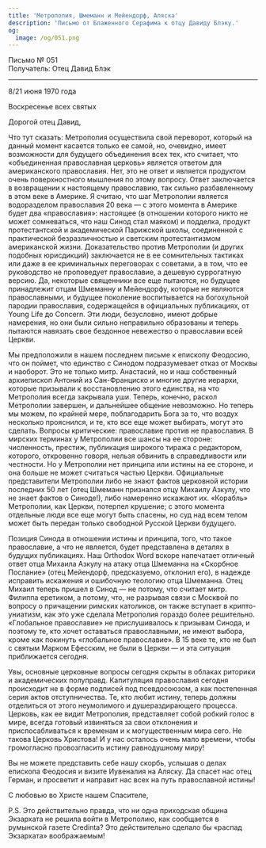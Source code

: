 ```yaml
---
title: 'Метрополия, Шмеманн и Мейендорф, Аляска'
description: 'Письмо от Блаженного Серафима к отцу Давиду Блэку.'
og:
  image: /og/051.png
---
```


<div style={{textAlign:'right', fontFamily:'monospace'}}>Письмо № 051</div>
<div style={{textAlign:'left', fontFamily:'monospace'}}>Получатель: Отец Давид Блэк</div>

---

8/21 июня 1970 года

Воскресенье всех святых

Дорогой отец Давид,

Что тут сказать: Метрополия осуществила свой переворот, который на данный момент касается только ее самой, но, очевидно, имеет возможности для будущего объединения всех тех, кто считает, что «объединенная православная церковь» является ответом для американского православия. Нет, это не ответ и является продуктом очень поверхностного мышления по этому вопросу. Ответ заключается в возвращении к настоящему православию, так сильно разбавленному в этом веке в Америке. Я считаю, что шаг Метрополии является водоразделом православия 20 века — с этого момента в Америке будет два «православия»: настоящее (в отношении которого никто не может сомневаться, что наш Синод стал маяком) и подделка, продукт протестантской и академической Парижской школы, соединенной с практической безразличностью и светским протестантизмом американской жизни. Доказательство против Метрополии (и других подобных юрисдикций) заключается не в ее сомнительных тактиках или даже в ее криминальных переговорах с советами, а в том, что ее руководство не проповедует православие, а дешевую суррогатную версию. Да, некоторые священники все еще пытаются, но будущее принадлежит отцам Шмеманну и Мейендорфу, которые не являются православными, и будущее поколение воспитывается на богохульной пародии православия, содержащейся в официальных публикациях, от Young Life до Concern. Эти люди, безусловно, имеют добрые намерения, но они были сильно неправильно образованы и теперь пытаются навязать свое бездонное невежество о православии всей Церкви.

Мы предположили в нашем последнем письме к епископу Феодосию, что он поймет, что единство с Синодом подразумевает отказ от Москвы и наоборот. Это не только митр. Анастасий, но и наш собственный архиепископ Антоний из Сан-Франциско и многие другие иерархи, которые призывали к восстановлению этого единства, на что Метрополия всегда закрывала уши. Теперь, конечно, раскол Метрополии завершен, и дальнейшее общение невозможно. Но теперь мы можем, по крайней мере, поблагодарить Бога за то, что воздух несколько прояснился, и те, кто все еще может выбирать, могут это сделать. Вопросы критические: православие против не православия. В мирских терминах у Метрополии все шансы на ее стороне: численность, престиж, публикация широкого тиража с редактором, которого, откровенно говоря, нельзя обвинить в справедливости или честности. Но у Метрополии нет принципа или истины на ее стороне, и она больше не может считаться частью Церкви. Официальные представители Метрополии либо не знают фактов церковной истории последних 50 лет (отец Шмеманн признался отцу Михаилу Азкулу, что не знает фактов о Синоде!), либо намеренно искажают их. «Корабль» Метрополии, как Церкви, потерпел крушение; с этого момента отдельные люди все еще могут быть спасены, но суд над всем телом может быть передан только свободной Русской Церкви будущего.

Позиция Синода в отношении истины и принципа, того, что такое православие, а что не является, будет представлена в деталях в будущих публикациях. Наш Orthodox Word вскоре напечатает отличный ответ отца Михаила Азкулу на атаку отца Шмеманна на «Скорбное Послание» (отец Мейендорф, предсказуемо, отклонил его), в надежде исправить искажения и ошибочную теологию отца Шмеманна. Отец Михаил теперь пришел в Синод — не потому, что считает митр. Филиппа еретиком, а потому, что, не разрывая связи с Москвой по вопросу о причащении римских католиков, он также вступает в крипто-униатизм, как это уже сделала Метрополия гораздо более решительно. «Глобальное православие» не прислушивалось к призывам Синода, и поэтому те, кто хочет оставаться православными, не имеют выбора, кроме как покинуть «глобальное православие». В 15 веке те, кто не был с святым Марком Ефесским, не были в Церкви — и эта ситуация приближается сегодня.

Увы, основные церковные вопросы сегодня скрыты в облаках риторики и академических полуправд. Капитуляция православия сегодня происходит не в форме подписей под псевдосоюзом, а как постепенная серия актов отступничества. Те, кто любит истину, теперь должны отделиться от этого неумолимого и душераздирающего процесса. Церковь, как ее видит Метрополия, представляет собой робкий голос в мире, всегда готовый извиняться за свои отклонения и приспосабливаться к временам и к могущественным мира сего. Не такова Церковь Христова! И у нас осталось очень мало времени, чтобы громогласно провозгласить истину равнодушному миру!

Вы не можете представить себе нашу скорбь, услышав о делах епископа Феодосия и визите Иувеналия на Аляску. Да спасет нас отец Герман, и просветит и направит нас всех на путь православной истины!

С любовью во Христе нашем Спасителе,

P.S. Это действительно правда, что ни одна приходская община Экзархата не решила войти в Метрополию, как сообщается в румынской газете Credinta? Это действительно сделало бы «распад Экзархата» воображаемым!

